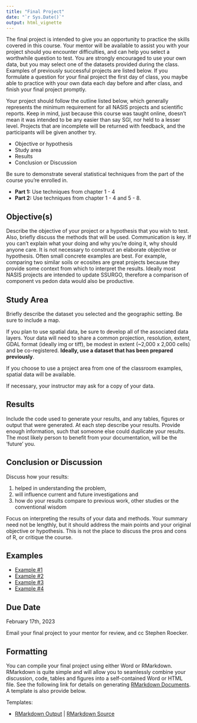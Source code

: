---
title: "Final Project"
date: "`r Sys.Date()`"
output: html_vignette
---


The final project is intended to give you an opportunity to practice the skills covered in this course. Your mentor will be available to assist you with your project should you encounter difficulties, and can help you select a worthwhile question to test. You are strongly encouraged to use your own data, but you may select one of the datasets provided during the class. Examples of previously successful projects are listed below. If you formulate a question for your final project the first day of class, you maybe able to practice with your own data each day before and after class, and finish your final project promptly.

Your project should follow the outline listed below, which generally represents the minimum requirement for all NASIS projects and scientific reports. Keep in mind, just because this course was taught online, doesn't mean it was intended to be any easier than say SGI, nor held to a lesser level. Projects that are incomplete will be returned with feedback, and the participants will be given another try.

- Objective or hypothesis
- Study area
- Results
- Conclusion or Discussion

Be sure to demonstrate several statistical techniques from the part of the course you're enrolled in.

  * __Part 1:__ Use techniques from chapter 1 - 4
  * __Part 2:__ Use techniques from chapter 1 - 4 and 5 - 8. 
  

## Objective(s)

Describe the objective of your project or a hypothesis that you wish to test. Also, briefly discuss the methods that will be used. Communication is key. If you can't explain what your doing and why you're doing it, why should anyone care. It is not necessary to construct an elaborate objective or hypothesis. Often small concrete examples are best. For example, comparing two similar soils or ecosites are great projects because they provide some context from which to interpret the results. Ideally most NASIS projects are intended to update SSURGO, therefore a comparison of component vs pedon data would also be productive.


## Study Area

Briefly describe the dataset you selected and the geographic setting. Be sure to include a map. 

If you plan to use spatial data, be sure to develop all of the associated data layers. Your data will need to share a common projection, resolution, extent, GDAL format (ideally img or tiff), be modest in extent (~2,000 x 2,000 cells) and be co-registered. **Ideally, use a dataset that has been prepared previously**.

If you choose to use a project area from one of the classroom examples, spatial data will be available.

If necessary, your instructor may ask for a copy of your data.


## Results

Include the code used to generate your results, and any tables, figures or output that were generated. At each step describe your results. Provide enough information, such that someone else could duplicate your results. The most likely person to benefit from your documentation, will be the 'future' you.


## Conclusion or Discussion

Discuss how your results: 

   1. helped in understanding the problem,
   2. will influence current and future investigations and
   3. how do your results compare to previous work, other studies or the conventional wisdom

Focus on interpreting the results of your data and methods. Your summary need not be lengthly, but it should address the main points and your original objective or hypothesis. This is not the place to discuss the pros and cons of R, or critique the course.


## Examples

- [Example #1](http://ncss-tech.github.io/stats_for_soil_survey/chapters/10_final_project/examples/Stats_Part_1_Final_Project_-__Staggs.html)
- [Example #2](https://github.com/ncss-tech/stats_for_soil_survey/raw/master/chapters/10_final_project/examples/Statistics%20Final%20Project.docx)
- [Example #3](http://ncss-tech.github.io/stats_for_soil_survey/chapters/10_final_project/examples/Ecological_Site_Differentiation.html
)
- [Example #4](http://ncss-tech.github.io/stats_for_soil_survey/chapters/10_final_project/examples/fy22_speck_fp1.html
)


## Due Date

February 17th, 2023

Email your final project to your mentor for review, and cc Stephen Roecker.


## Formatting

You can compile your final project using either Word or RMarkdown. RMarkdown is quite simple and will allow you to seamlessly combine your discussion, code, tables and figures into a self-contained Word or HTML file. See the following link for details on generating [RMarkdown Documents](https://rmarkdown.rstudio.com/html_document_format.html). A template is also provide below. 

Templates:

   * [RMarkdown Output](https://ncss-tech.github.io/stats_for_soil_survey/chapters/10_final_project/final-project-example.html) | [RMarkdown Source](https://raw.githubusercontent.com/ncss-tech/stats_for_soil_survey/master/chapters/10_final_project/final-project-example.Rmd)
   

  


